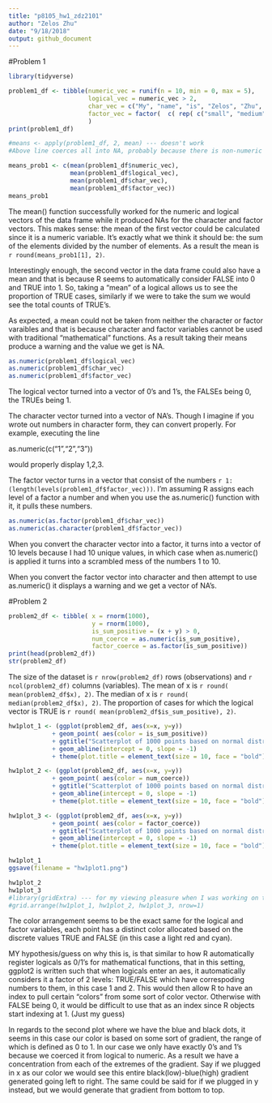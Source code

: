 ```yaml
---
title: "p8105_hw1_zdz2101"
author: "Zelos Zhu"
date: "9/18/2018"
output: github_document
---
```


#Problem 1
```r
library(tidyverse)
```

```r
problem1_df <- tibble(numeric_vec = runif(n = 10, min = 0, max = 5),
                      logical_vec = numeric_vec > 2,
                      char_vec = c("My", "name", "is", "Zelos", "Zhu", "and", "I", "like", "to", "eat"),
                      factor_vec = factor(  c( rep( c("small", "medium", "large"), 3), "x-large")  )
                      )
print(problem1_df)

#means <- apply(problem1_df, 2, mean) --- doesn't work
#Above line coerces all into NA, probably because there is non-numeric in it, good to know

means_prob1 <- c(mean(problem1_df$numeric_vec),
                 mean(problem1_df$logical_vec),
                 mean(problem1_df$char_vec),
                 mean(problem1_df$factor_vec))
means_prob1
```

The mean() function successfully worked for the numeric and logical vectors of the data frame while it produced NAs for the character and factor vectors. This makes sense: the mean of the first vector could be calculated since it is a numeric variable. It's exactly what we think it should be: the sum of the elements divided by the number of elements. As a result the mean is `r round(means_prob1[1], 2)`. 

Interestingly enough, the second vector in the data frame could also have a mean and that is because R seems to automatically consider FALSE into 0 and TRUE into 1. So, taking a "mean" of a logical allows us to see the proportion of TRUE cases, similarly if we were to take the sum we would see the total counts of TRUE's. 

As expected, a mean could not be taken from neither the character or factor varaibles and that is because character and factor variables cannot be used with traditional "mathematical" functions. As a result taking their means produce a warning and the value we get is NA. 

```r
as.numeric(problem1_df$logical_vec)
as.numeric(problem1_df$char_vec)
as.numeric(problem1_df$factor_vec)
```

The logical vector turned into a vector of 0's and 1's, the FALSEs being 0, the TRUEs being 1.

The character vector turned into a vector of NA's. Though I imagine if you wrote out numbers in character form, they can convert properly. For example, executing the line

as.numeric(c("1","2","3")) 

would properly display 1,2,3. 

The factor vector turns in a vector that consist of the numbers `r 1:(length(levels(problem1_df$factor_vec)))`. I'm assuming R assigns each level of a factor a number and when you use the as.numeric() function with it, it pulls these numbers. 

```r
as.numeric(as.factor(problem1_df$char_vec))
as.numeric(as.character(problem1_df$factor_vec))
```

When you convert the character vector into a factor, it turns into a vector of 10 levels because I had 10 unique values, in which case when as.numeric() is applied it turns into a scrambled mess of the numbers 1 to 10. 

When you convert the factor vector into character and then attempt to use as.numeric() it displays a warning and we get a vector of NA's.


#Problem 2
```r
problem2_df <- tibble( x = rnorm(1000),
                       y = rnorm(1000),
                       is_sum_positive = (x + y) > 0,
                       num_coerce = as.numeric(is_sum_positive),
                       factor_coerce = as.factor(is_sum_positive))
print(head(problem2_df))
str(problem2_df)
```

The size of the dataset is `r nrow(problem2_df)` rows (observations) and `r ncol(problem2_df)` columns (variables).
The mean of x is `r round( mean(problem2_df$x), 2)`.
The median of x is `r round( median(problem2_df$x), 2)`.
The proportion of cases for which the logical vector is TRUE is `r round( mean(problem2_df$is_sum_positive), 2)`. 

```r
hw1plot_1 <- (ggplot(problem2_df, aes(x=x, y=y))
            + geom_point( aes(color = is_sum_positive))
            + ggtitle("Scatterplot of 1000 points based on normal distribution")
            + geom_abline(intercept = 0, slope = -1)
            + theme(plot.title = element_text(size = 10, face = "bold")))

hw1plot_2 <- (ggplot(problem2_df, aes(x=x, y=y))
            + geom_point( aes(color = num_coerce))
            + ggtitle("Scatterplot of 1000 points based on normal distribution")
            + geom_abline(intercept = 0, slope = -1)
            + theme(plot.title = element_text(size = 10, face = "bold")))

hw1plot_3 <- (ggplot(problem2_df, aes(x=x, y=y))
            + geom_point( aes(color = factor_coerce))
            + ggtitle("Scatterplot of 1000 points based on normal distribution")
            + geom_abline(intercept = 0, slope = -1)
            + theme(plot.title = element_text(size = 10, face = "bold")))

hw1plot_1
ggsave(filename = "hw1plot1.png")

hw1plot_2
hw1plot_3
#library(gridExtra) --- for my viewing pleasure when I was working on this so I don't have to scroll through in viewer
#grid.arrange(hw1plot_1, hw1plot_2, hw1plot_3, nrow=1)
```

The color arrangement seems to be the exact same for the logical and factor variables, each point has a distinct color allocated based on the discrete values TRUE and FALSE (in this case a light red and cyan).

MY hypothesis/guess on why this is, is that similar to how R automatically register logicals as 0/1's for mathematical functions, that in this setting, ggplot2 is written such that when logicals enter an aes, it automatically considers it a factor of 2 levels: TRUE/FALSE which have correspoding numbers to them, in this case 1 and 2. This would then allow R to have an index to pull certain "colors" from some sort of color vector. Otherwise with FALSE being 0, it would be difficult to use that as an index since R objects start indexing at 1. (Just my guess)

In regards to the second plot where we have the blue and black dots, it seems in this case our color is based on some sort of gradient, the range of which is defined as 0 to 1. In our case we only have exactly 0's and 1's because we coerced it from logical to numeric. As a result we have a concentration from each of the extremes of the gradient. Say if we plugged in x as our color we would see this entire black(low)-blue(high) gradient generated going left to right. The same could be said for if we plugged in y instead, but we would generate that gradient from bottom to top. 